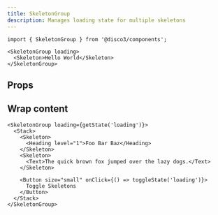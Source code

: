 ```yaml
---
title: SkeletonGroup
description: Manages loading state for multiple skeletons
---
```


```tsx
import { SkeletonGroup } from '@disco3/components';
```

```tsx expand=true live=true
<SkeletonGroup loading>
  <Skeleton>Hello World</Skeleton>
</SkeletonGroup>
```

## Props

<PropsTable sourceLink={sourceLink} types={types} />

## Wrap content

```tsx live=true
<SkeletonGroup loading={getState('loading')}>
  <Stack>
    <Skeleton>
      <Heading level="1">Foo Bar Baz</Heading>
    </Skeleton>
    <Skeleton>
      <Text>The quick brown fox jumped over the lazy dogs.</Text>
    </Skeleton>

    <Button size="small" onClick={() => toggleState('loading')}>
      Toggle Skeletons
    </Button>
  </Stack>
</SkeletonGroup>
```
